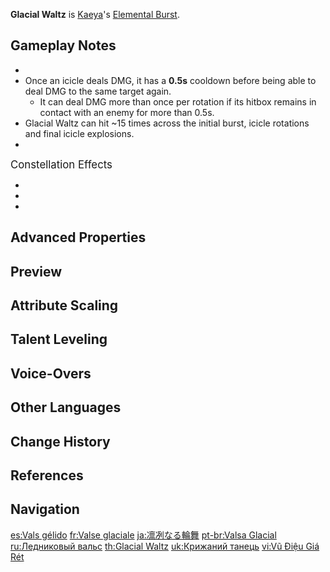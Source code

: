 {{Talent Infobox
|character     = Kaeya
|type          = Elemental Burst
|image         = Talent Glacial Waltz.png
|info          = Coalescing the frost in the air, Kaeya summons 3 icicles that revolve around him.<br>These icicles will follow the character around and deal {{Color|Cryo DMG}} to opponents in their path for the ability's duration.
|energyCost    = 60
|CD            = 15s
|duration      = 8s
|attr1         = Skill DMG
|value1        = 77.6–165%
|scale_att1    = ATK
}}
{{Description|A winsome smile, genial words, and the merciless hoarfrost that lies beneath... These are all Kaeya's weapons.}}
'''Glacial Waltz''' is [[Kaeya]]'s [[Elemental Burst]].

==Gameplay Notes==
* {{Talent Note|energy frame|55}}
* Once an icicle deals DMG, it has a '''0.5s''' cooldown before being able to deal DMG to the same target again.
** It can deal DMG more than once per rotation if its hitbox remains in contact with an enemy for more than 0.5s.
* Glacial Waltz can hit ~15 times across the initial burst, icicle rotations and final icicle explosions.
* {{Talent Note|snapshot|Icicle damage|character=Kaeya|talent=Glacial Waltz}}

;<big>Constellation Effects</big>
* {{Talent Note|constellation|2|Never-Ending Performance|Glacial Waltz's duration is extended by 2.5 seconds for each enemy defeated during its duration, up to a maximum duration of 15 seconds at three enemies defeated.|character=Kaeya|talent=Glacial Waltz}}
* {{Talent Note|constellation|5|Frostbiting Embrace|character=Kaeya|talent=Glacial Waltz}}
* {{Talent Note|constellation|6|Glacial Whirlwind|character=Kaeya|talent=Glacial Waltz}}

==Advanced Properties==
{{Advanced Properties
|title   = Activation Knockback
|gu      = &mdash;
|icdtag  = &mdash;
|icdtype = &mdash;
|poise   = 400
|impulse = 4

|title2   = Skill DMG
|gu2      = 1U
|icdtag2  = Elemental Burst
|icdtype2 = 2.5s/3 Hits
|poise2   = 25
|impulse2 = 2
}}

==Preview==
{{Preview
|file=Glacial Waltz Preview
}}
{{clr}}

==Attribute Scaling==
{{Talent Scaling
|talentType=Elemental Burst
|levels=14
|order=skilldmg,cd,duration,energycost
|titles=Skill DMG (%),CD,Duration,Energy Cost
|skilldmg_1=77.6
|skilldmg_2=83.42
|skilldmg_3=89.24
|skilldmg_4=97
|skilldmg_5=102.82
|skilldmg_6=108.64
|skilldmg_7=116.4
|skilldmg_8=124.16
|skilldmg_9=131.92
|skilldmg_10=139.68
|skilldmg_11=147.44
|skilldmg_12=155.2
|skilldmg_13=164.9
|skilldmg_14=175
|cd=15s
|duration=8s
|energycost=60
}}

==Talent Leveling==
{{Talent Upgrade|Kaeya}}

==Voice-Overs==
{{Talent VO}}

==Other Languages==
{{Other Languages
|en      = Glacial Waltz
|zhs     = 凛冽轮舞
|zhs_rm  = Lǐnliè lún wǔ
|zht     = 凜冽輪舞
|zht_rm  = Lǐnliè lún wǔ
|zh_tl   = Piercing Cold Wheel Dance
|ja      = 凛冽なる輪舞
|ja_rm   = Rinretsu Naru Rinbu
|ja_tl   = Biting Cold Round Dance
|ko      = 살을 에는 윤무
|ko_rm   = Sal-eul Eneun Yunmu
|ko_tl   = Flesh-Cutting Waltz
|es      = Vals gélido
|es_tl   = Glacial Waltz
|fr      = Valse glaciale
|fr_tl   = Glacial Waltz
|ru      = Ледниковый вальс
|ru_tl   = Glacial Waltz
|th      = Glacial Waltz
|vi      = Vũ Điệu Giá Rét
|vi_tl   = 
|de      = Kreis aus Eis
|de_tl   = Circle of Ice
|id      = Glacial Waltz
|pt      = Valsa Glacial
|pt_tl   = Glacial Waltz
|tr      = Buzul Valsi
|tr_tl   = Glacial Waltz
|it      = Valzer glaciale
|it_tl   = Glacial Waltz
}}

==Change History==
{{Change History|1.0}}

==References==
{{Reflist}}

==Navigation==
{{Talent Navbox|Kaeya}}

[[es:Vals gélido]]
[[fr:Valse glaciale]]
[[ja:凛冽なる輪舞]]
[[pt-br:Valsa Glacial]]
[[ru:Ледниковый вальс]]
[[th:Glacial Waltz]]
[[uk:Крижаний танець]]
[[vi:Vũ Điệu Giá Rét]]